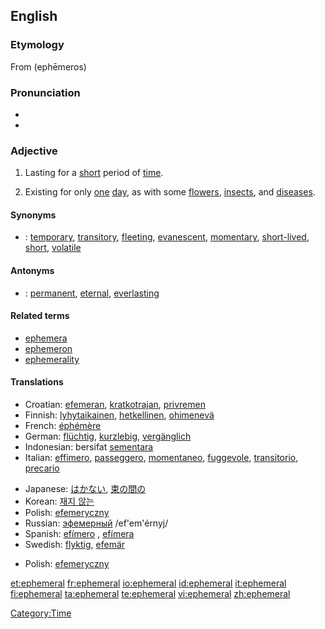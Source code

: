 {{wikipedia}}
{{was wotd|2007|August|24}}
==English==

===Etymology===
From {{AGr.}} '''{{polytonic|[[ἐφήμερος]]}}''' (ephēmeros)

===Pronunciation===
*{{IPA|/ɛˈfɛmərəl/|/əˈfɛmərəl/}}
*{{audio|en-us-ephemeral.ogg|Audio (US)}}

===Adjective===
{{en-adj}}

# Lasting for a [[short]] period of [[time]].
# {{biology}} Existing for only [[one]] [[day]], as with some [[flower]]s, [[insect]]s, and [[disease]]s.

====Synonyms====
*{{italbrac|lasting for a short period of time}}: [[temporary]], [[transitory]], [[fleeting]], [[evanescent]], [[momentary]], [[short-lived]], [[short]], [[volatile]]

====Antonyms====
*{{italbrac|lasting for a long period of time}}: [[permanent]], [[eternal]], [[everlasting]]

====Related terms====
*[[ephemera]]
*[[ephemeron]]
*[[ephemerality]]

====Translations====
{{trans-top|lasting for a short period of time}}
*Croatian: [[efemeran]], [[kratkotrajan]], [[privremen]]
*Finnish: [[lyhytaikainen]], [[hetkellinen]], [[ohimenevä]]
*French: [[éphémère]]
*German: [[flüchtig]], [[kurzlebig]], [[vergänglich]]
*Indonesian: bersifat [[sementara]]
*Italian: [[effimero]], [[passeggero]], [[momentaneo]], [[fuggevole]], [[transitorio]], [[precario]]
{{trans-mid}}
*Japanese: [[はかない]], [[束の間の]]
*Korean: [[재지 않는]]
*Polish: [[efemeryczny]]
*Russian: [[эфемерный]] /ef'em'érnyj/
*Spanish: [[efímero]] {{m}}, [[efímera]] {{f}}
*Swedish: [[flyktig]], [[efemär]]
{{trans-bottom}}

{{trans-top|existing for only one day}}
{{trans-mid}}
*Polish: [[efemeryczny]]
{{trans-bottom}}

[[Category:Time]]

[[et:ephemeral]]
[[fr:ephemeral]]
[[io:ephemeral]]
[[id:ephemeral]]
[[it:ephemeral]]
[[fi:ephemeral]]
[[ta:ephemeral]]
[[te:ephemeral]]
[[vi:ephemeral]]
[[zh:ephemeral]]